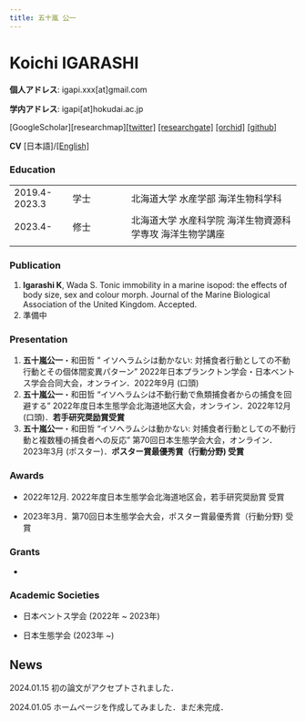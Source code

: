 ```yaml
---
title: 五十嵐 公一
---
```


# **Koichi IGARASHI**

**個人アドレス**: igapi.xxx[at]gmail.com

**学内アドレス**: igapi[at]hokudai.ac.jp

[GoogleScholar][researchmap][[twitter]](https://twitter.com/igapije) [[researchgate]](https://www.researchgate.net/profile/Koichi-Igarashi-3) [[orchid]](https://orcid.org/0000-0002-3537-9239) [[github]](https://github.com/Koichi-Igarashi)

**CV** [日本語]/[[English]](https://drive.google.com/file/d/1XdL0A5Qe0u0uUpyLZfPBGsuuAM_cjCgj/view?usp=drive_link)

### Education

|               |      |                                                           |
|---------------|---------------|------------------------------------------|
| 2019.4-2023.3 | 学士 | 北海道大学 水産学部 海洋生物科学科                        |
| 2023.4-       | 修士 | 北海道大学 水産科学院 海洋生物資源科学専攻 海洋生物学講座 |
|               |      |                                                           |

### Publication

1.  **Igarashi K**, Wada S. Tonic immobility in a marine isopod: the effects of body size, sex and colour morph. Journal of the Marine Biological Association of the United Kingdom. Accepted.
2.  準備中

### Presentation

1.  **五十嵐公一**・和田哲 " イソへラムシは動かない: 対捕食者行動としての不動行動とその個体間変異パターン" 2022年日本プランクトン学会・日本ベントス学会合同大会，オンライン．2022年9月 (口頭)
2.  **五十嵐公一**・和田哲 "イソへラムシは不動行動で魚類捕食者からの捕食を回避する" 2022年度日本生態学会北海道地区大会，オンライン．2022年12月 (口頭)．**若手研究奨励賞受賞**
3.  **五十嵐公一**・和田哲 "イソへラムシは動かない: 対捕食者行動としての不動行動と複数種の捕食者への反応" 第70回日本生態学会大会，オンライン．2023年3月 (ポスター)．**ポスター賞最優秀賞（行動分野) 受賞**

### Awards

-   2022年12月. 2022年度日本生態学会北海道地区会，若手研究奨励賞 受賞

-   2023年3月．第70回日本生態学会大会，ポスター賞最優秀賞（行動分野) 受賞

### Grants

-   

### Academic Societies

-   日本ベントス学会 (2022年 \~ 2023年)

-   日本生態学会 (2023年 \~)

## News

2024.01.15 初の論文がアクセプトされました．

2024.01.05 ホームページを作成してみました．まだ未完成．
